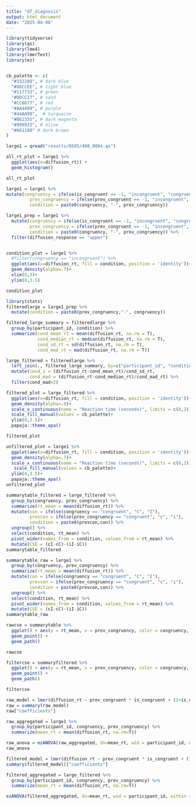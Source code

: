 ```yaml
---
title: "df_diagnosis"
output: html_document
date: "2025-04-06"
---
```


```r
library(tidyverse)
library(qs)
library(lme4)
library(lmerTest)
library(ez)


cb_palette <- c(
  "#332288", # dark blue
  "#88CCEE", # light blue
  "#117733", # green
  "#DDCC27", # sand
  "#CC6677", # red
  "#AA4499", # purple
  "#44AA99",  # turquoise
  "#B62355", # dark magenta
  "#999933", # olive
  "#661100" # dark brown
)

large1 = qread("results/0505/400_0004.qs")


```

```r
all_rt_plot = large1 %>% 
  ggplot(aes(x=diffusion_rt)) +
  geom_histogram()

all_rt_plot
```
```r
large1 = large1 %>% 
mutate(congruency = ifelse(is_congruent == -1, "incongruent", "congruent"),
         prev_congruency = ifelse(prev_congruent == -1, "incongruent", "congruent"),
         condition = paste0(congruency, "-", prev_congruency))

large1_prep = large1 %>% 
  mutate(congruency = ifelse(is_congruent == -1, "incongruent", "congruent"),
         prev_congruency = ifelse(prev_congruent == -1, "incongruent", "congruent"),
         condition = paste0(congruency, "-", prev_congruency)) %>% 
  filter(diffusion_response == "upper")


condition_plot = large1 %>% 
  #filter(congruency == "incongruent") %>% 
  ggplot(aes(x=diffusion_rt, fill = condition, position = 'identity'))+
  geom_density(alpha=.7)+
  xlim(0,3)+
  ylim(0,3.5)

condition_plot
```
```r
library(stats)
filteredlarge = large1_prep %>%  
  mutate(condition = paste0(prev_congruency,"-", congruency))

filtered_large_summary = filteredlarge %>% 
  group_by(participant_id, condition) %>% 
  summarize(cond_mean_rt = mean(diffusion_rt, na.rm = T),
            cond_median_rt = median(diffusion_rt, na.rm = T),
            cond_sd_rt = sd(diffusion_rt, na.rm = T),
            cond_mad_rt = mad(diffusion_rt, na.rm = T))

large_filtered = filteredlarge %>% 
  left_join(., filtered_large_summary, by=c("participant_id", "condition")) %>% 
  mutate(cond_z = (diffusion_rt-cond_mean_rt)/cond_sd_rt,
         cond_mad = (diffusion_rt-cond_median_rt)/cond_mad_rt) %>% 
  filter(cond_mad<2)

filtered_plot = large_filtered %>% 
  ggplot(aes(x=diffusion_rt, fill = condition, position = 'identity'))+
  geom_density(alpha=.9)+
  scale_x_continuous(name = "Reaction time (seconds)", limits = c(0,2))+
  scale_fill_manual(values = cb_palette)+
  ylim(0,3.5)+
  papaja::theme_apa()

filtered_plot
```
```r
unfiltered_plot = large1 %>%
  ggplot(aes(x=diffusion_rt, fill = condition, position = 'identity'))+
  geom_density(alpha=.7)+
  scale_x_continuous(name = "Reaction time (seconds)", limits = c(0,2))+
   scale_fill_manual(values = cb_palette)+
  ylim(0,3.5)+
  papaja::theme_apa()
unfiltered_plot
```
```r
summarytable_filtered = large_filtered %>% 
  group_by(congruency, prev_congruency) %>% 
  summarize(rt_mean = mean(diffusion_rt)) %>% 
  mutate(con = ifelse(congruency == "congruent", "C", "I"),
         prevcon = ifelse(prev_congruency == "congruent", "c", "i"),
         condition = paste0(prevcon,con)) %>% 
  ungroup() %>% 
  select(condition, rt_mean) %>% 
  pivot_wider(names_from = condition, values_from = rt_mean) %>% 
  mutate(CSE = (cI-cC)-(iI-iC))
summarytable_filtered
```


```r
summarytable_raw = large1 %>% 
  group_by(congruency, prev_congruency) %>% 
  summarize(rt_mean = mean(diffusion_rt)) %>% 
  mutate(con = ifelse(congruency == "congruent", "C", "I"),
         prevcon = ifelse(prev_congruency == "congruent", "c", "i"),
         condition = paste0(prevcon,con)) %>% 
  ungroup() %>% 
  select(condition, rt_mean) %>% 
  pivot_wider(names_from = condition, values_from = rt_mean) %>% 
  mutate(CSE = (cI-cC)-(iI-iC))
summarytable_raw
```

```r
rawcse = summarytable %>% 
  ggplot() + aes(y = rt_mean, x = prev_congruency, color = congruency, group = congruency) +
  geom_point() +
  geom_path()

rawcse

```
```r
filtercse = summaryfiltered %>% 
  ggplot() + aes(y = rt_mean, x = prev_congruency, color = congruency, group = congruency) +
  geom_point() +
  geom_path()

filtercse

```

```r
raw_model = lmer(diffusion_rt ~ prev_congruent * is_congruent + (1+is_congruent|participant_id), data=large1, control = lmerControl(optimizer = "Nelder_Mead"))
raw = summary(raw_model)
raw["coefficients"]
```

```r
raw_aggregated = large1 %>% 
  group_by(participant_id, congruency, prev_congruency) %>% 
  summarize(mean_rt = mean(diffusion_rt, na.rm=T))

raw_anova = ezANOVA(raw_aggregated, dv=mean_rt, wid = participant_id, within = .(prev_congruency, congruency))
raw_anova
```


```r
filtered_model = lmer(diffusion_rt ~ prev_congruent * is_congruent + (1+is_congruent|participant_id), data=large_filtered, control = lmerControl(optimizer = "Nelder_Mead"))
summary(filtered_model)["coefficients"]
```


```r
filtered_aggregated = large_filtered %>% 
  group_by(participant_id, congruency, prev_congruency) %>% 
  summarize(mean_rt = mean(diffusion_rt, na.rm=T))

ezANOVA(filtered_aggregated, dv=mean_rt, wid = participant_id, within = .(prev_congruency, congruency))

```

